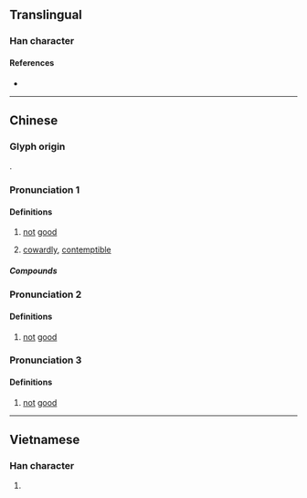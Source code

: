 {{character info}}
==Translingual==

===Han character===
{{Han char|rn=39|rad=子|as=07|sn=10|four=10447|canj=MFVND|ids=⿱不好}}

====References====
* {{Han ref|kx=0280.010|dkj=06989|dj=0548.210|hdz=80018.100|uh=5B6C|ud=23404|bh=D165|bd=53605}}

----

==Chinese==
{{zh-forms}}

===Glyph origin===
{{Han etym}}
{{Han compound|不|好|t1=no, not|t2=good, well|ls=ic}}.

===Pronunciation 1===
{{zh-pron
|m=nāo
|c=naau6
|mn-t=nao1
|cat=a
}}

====Definitions====
{{zh-hanzi}}

# {{lb|zh|informal|regional}} [[not]] [[good]]
# [[cowardly]], [[contemptible]]

=====Compounds=====
{{zh-der|孬種}}

===Pronunciation 2===
{{zh-pron
|c=bou2
|mn=oāi
|mn-t=mo2
|cat=a
}}

====Definitions====
{{zh-hanzi}}

# {{lb|zh|informal|regional}} [[not]] [[good]]
#: {{zh-x|好 抑是 孬|good or not|MN-T|tr=ho2 a1 si6 '''mo2'''}}
===Pronunciation 3===
{{rfp|zh|pie}}
====Definitions====
{{zh-hanzi}}

# {{lb|zh|Sichuan}} [[not]] [[good]]
{{attention|zh|needs checking}}

----

==Vietnamese==

===Han character===
{{vi-hantu|[[nao]]|rs=子07}}

# {{rfdef|vi|sort=子07}}